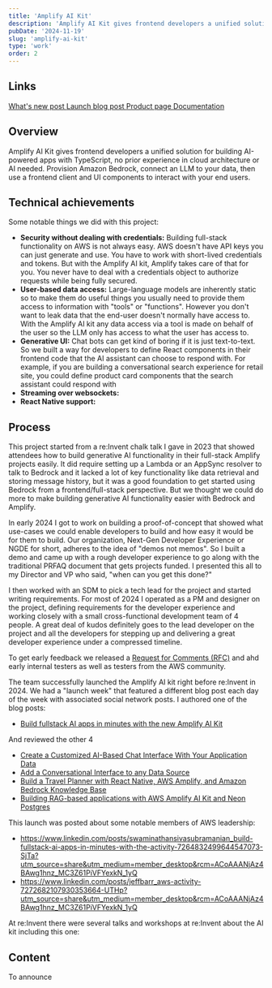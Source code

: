 ```yaml
---
title: 'Amplify AI Kit'
description: 'Amplify AI Kit gives frontend developers a unified solution for building AI-powered apps with TypeScript, no prior experience in cloud architecture or AI needed. Provision Amazon Bedrock, connect an LLM to your data, then use a frontend client and UI components to interact with your end users.'
pubDate: '2024-11-19'
slug: 'amplify-ai-kit'
type: 'work'
order: 2
---
```



## Links

  <a href="https://aws.amazon.com/about-aws/whats-new/2024/11/aws-amplify-full-stack-ai-kit-amazon-bedrock/">
    What's new post
  </a>
  <a href="https://aws.amazon.com/blogs/mobile/build-fullstack-ai-apps-in-minutes-with-the-new-amplify-ai-kit/">
    Launch blog post
  </a>
  <a href="https://aws.amazon.com/amplify/ai/">
    Product page
  </a>
  <a href="https://docs.amplify.aws/react/ai/set-up-ai/">
    Documentation
  </a>

## Overview

Amplify AI Kit gives frontend developers a unified solution for building AI-powered apps with TypeScript, no prior experience in cloud architecture or AI needed. Provision Amazon Bedrock, connect an LLM to your data, then use a frontend client and UI components to interact with your end users.



## Technical achievements

Some notable things we did with this project:

* **Security without dealing with credentials:**  Building full-stack functionality on AWS is not always easy. AWS doesn't have API keys you can just generate and use. You have to work with short-lived credentials and tokens. But with the Amplify AI kit, Amplify takes care of that for you. You never have to deal with a credentials object to authorize requests while being fully secured. 
* **User-based data access:** Large-language models are inherently static so to make them do useful things you usually need to provide them access to information with "tools" or "functions". However you don't want to leak data that the end-user doesn't normally have access to. With the Amplify AI kit any data access via a tool is made on behalf of the user so the LLM only has access to what the user has access to. 
* **Generative UI:** Chat bots can get kind of boring if it is just text-to-text. So we built a way for developers to define React components in their frontend code that the AI assistant can choose to respond with. For example, if you are building a conversational search experience for retail site, you could define product card components that the search assistant could respond with
* **Streaming over websockets:**
* **React Native support:**

## Process

This project started from a re:Invent chalk talk I gave in 2023 that showed attendees how to build generative AI functionality in their full-stack Amplify projects easily. It did require setting up a Lambda or an AppSync resolver to talk to Bedrock and it lacked a lot of key functionality like data retrieval and storing message history, but it was a good foundation to get started using Bedrock from a frontend/full-stack perspective. But we thought we could do more to make building generative AI functionality easier with Bedrock and Amplify.

In early 2024 I got to work on building a proof-of-concept that showed what use-cases we could enable developers to build
and how easy it would be for them to build. Our organization, Next-Gen Developer Experience or NGDE for short, adheres to the idea of "demos not memos". So I built a demo and came up with a rough developer experience to go along with the traditional PRFAQ document that gets projects funded. I presented this all to my Director and VP who said, "when can you get this done?" 

I then worked with an SDM to pick a tech lead for the project and started writing requirements. For most of 2024 I operated as a PM and designer on the project, defining requirements for the developer experience and working closely with a small cross-functional development team of 4 people. A great deal of kudos definitely goes to the lead developer on the project and all the developers for stepping up and delivering a great developer experience under a compressed timeline. 

To get early feedback we released a [Request for Comments (RFC)](https://github.com/aws-amplify/amplify-ui/issues/5773) and ahd early internal testers as well as testers from the AWS community. 

The team successfully launched the Amplify AI kit right before re:Invent in 2024. We had a "launch week" that featured a different blog post each day of the week with associated social network posts. I authored one of the blog posts:

* [Build fullstack AI apps in minutes with the new Amplify AI Kit](https://aws.amazon.com/blogs/mobile/build-fullstack-ai-apps-in-minutes-with-the-new-amplify-ai-kit/)

And reviewed the other 4

* [Create a Customized AI-Based Chat Interface With Your Application Data](https://aws.amazon.com/blogs/mobile/create-a-customized-ai-based-chat-interface-with-your-application-data/)
* [Add a Conversational Interface to any Data Source](https://aws.amazon.com/blogs/mobile/add-a-conversational-interface-to-any-data-source/)
* [Build a Travel Planner with React Native, AWS Amplify, and Amazon Bedrock Knowledge Base](https://aws.amazon.com/blogs/mobile/building-a-personalized-travel-planner-with-amazon-bedrocks-knowledge-bases-and-rag/)
* [Building RAG-based applications with AWS Amplify AI Kit and Neon Postgres](https://aws.amazon.com/blogs/mobile/building-rag-based-applications-with-aws-amplify-ai-kit-and-neon-postgres/)

This launch was posted about some notable members of AWS leadership:
* https://www.linkedin.com/posts/swaminathansivasubramanian_build-fullstack-ai-apps-in-minutes-with-the-activity-7264832499644547073-SjTa?utm_source=share&utm_medium=member_desktop&rcm=ACoAAANjAz4BAwg1hnz_MC3Z61PiVFYexkN_1yQ
* https://www.linkedin.com/posts/jeffbarr_aws-activity-7272682107930353664-UTHp?utm_source=share&utm_medium=member_desktop&rcm=ACoAAANjAz4BAwg1hnz_MC3Z61PiVFYexkN_1yQ

At re:Invent there were several talks and workshops at re:Invent about the AI kit including this one:

<YouTube id="IP2-saNpYsQ" />


## Content

To announce

<YouTube id="yO3Np7t9Dik" />
<YouTube id="Q7WMOhRILxo" />
<YouTube id="f-UeIlQ1tAI" />
